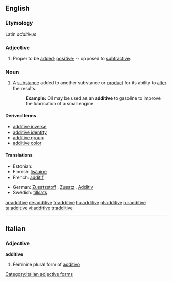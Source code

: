 ==English==

===Etymology===
Latin ''additivus''

===Adjective===
{{en-adj}}

# {{mathematics}} Proper to be [[add]]ed; [[positive]]; -- opposed to [[subtractive]].

===Noun===
{{en-noun}}

# A [[substance]] added to another substance or [[product]] for its ability to [[alter]] the results.
#:'''Example:''' Oil may be used as an '''additive''' to gasoline to improve the lubrication of a small engine

====Derived terms====
*[[additive inverse]]
*[[additive identity]]
*[[additive group]]
*[[additive color]]

====Translations====
{{top}}
* Estonian: {{t|et|lisaaine}}
* Finnish: [[lisäaine]]
* French: [[additif]]
{{mid}}
* German: [[Zusatzstoff]] {{m}}, [[Zusatz]] {{m}}, [[Additiv]] {{n}}
* Swedish: [[tillsats]] {{c}}
{{bottom}}

[[ar:additive]]
[[de:additive]]
[[fr:additive]]
[[hu:additive]]
[[pl:additive]]
[[ru:additive]]
[[ta:additive]]
[[vi:additive]]
[[tr:additive]]

----
==Italian==

===Adjective===
'''additive''' {{f}}

# Feminine plural form of [[additivo]]
[[Category:Italian adjective forms]]
{{rfc-auto}}